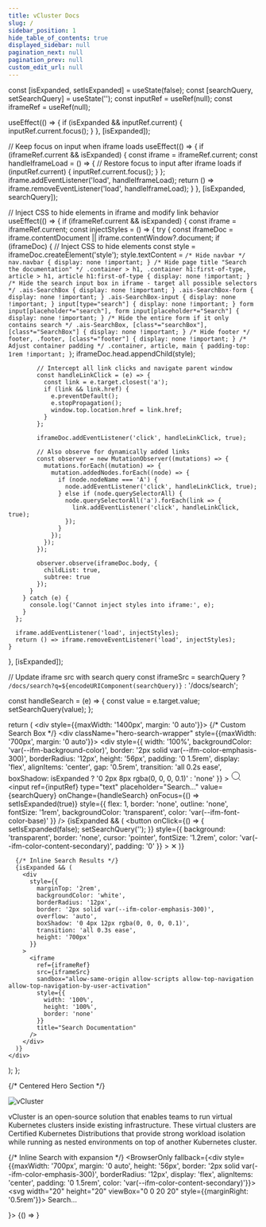 ```yaml
---
title: vCluster Docs
slug: /
sidebar_position: 1
hide_table_of_contents: true
displayed_sidebar: null
pagination_next: null
pagination_prev: null
custom_edit_url: null
---
```



  const [isExpanded, setIsExpanded] = useState(false);
  const [searchQuery, setSearchQuery] = useState('');
  const inputRef = useRef(null);
  const iframeRef = useRef(null);

  useEffect(() => {
    if (isExpanded && inputRef.current) {
      inputRef.current.focus();
    }
  }, [isExpanded]);

  // Keep focus on input when iframe loads
  useEffect(() => {
    if (iframeRef.current && isExpanded) {
      const iframe = iframeRef.current;
      const handleIframeLoad = () => {
        // Restore focus to input after iframe loads
        if (inputRef.current) {
          inputRef.current.focus();
        }
      };
      iframe.addEventListener('load', handleIframeLoad);
      return () => iframe.removeEventListener('load', handleIframeLoad);
    }
  }, [isExpanded, searchQuery]);

  // Inject CSS to hide elements in iframe and modify link behavior
  useEffect(() => {
    if (iframeRef.current && isExpanded) {
      const iframe = iframeRef.current;
      const injectStyles = () => {
        try {
          const iframeDoc = iframe.contentDocument || iframe.contentWindow?.document;
          if (iframeDoc) {
            // Inject CSS to hide elements
            const style = iframeDoc.createElement('style');
            style.textContent = `
              /* Hide navbar */
              nav.navbar { display: none !important; }
              /* Hide page title "Search the documentation" */
              .container > h1, .container h1:first-of-type,
              article > h1, article h1:first-of-type { display: none !important; }
              /* Hide the search input box in iframe - target all possible selectors */
              .ais-SearchBox { display: none !important; }
              .ais-SearchBox-form { display: none !important; }
              .ais-SearchBox-input { display: none !important; }
              input[type="search"] { display: none !important; }
              form input[placeholder*="search"],
              form input[placeholder*="Search"] { display: none !important; }
              /* Hide the entire form if it only contains search */
              .ais-SearchBox,
              [class*="searchBox"],
              [class*="SearchBox"] { display: none !important; }
              /* Hide footer */
              footer, .footer, [class*="footer"] { display: none !important; }
              /* Adjust container padding */
              .container, article, main { padding-top: 1rem !important; }
            `;
            iframeDoc.head.appendChild(style);

            // Intercept all link clicks and navigate parent window
            const handleLinkClick = (e) => {
              const link = e.target.closest('a');
              if (link && link.href) {
                e.preventDefault();
                e.stopPropagation();
                window.top.location.href = link.href;
              }
            };

            iframeDoc.addEventListener('click', handleLinkClick, true);

            // Also observe for dynamically added links
            const observer = new MutationObserver((mutations) => {
              mutations.forEach((mutation) => {
                mutation.addedNodes.forEach((node) => {
                  if (node.nodeName === 'A') {
                    node.addEventListener('click', handleLinkClick, true);
                  } else if (node.querySelectorAll) {
                    node.querySelectorAll('a').forEach(link => {
                      link.addEventListener('click', handleLinkClick, true);
                    });
                  }
                });
              });
            });

            observer.observe(iframeDoc.body, {
              childList: true,
              subtree: true
            });
          }
        } catch (e) {
          console.log('Cannot inject styles into iframe:', e);
        }
      };

      iframe.addEventListener('load', injectStyles);
      return () => iframe.removeEventListener('load', injectStyles);
    }
  }, [isExpanded]);

  // Update iframe src with search query
  const iframeSrc = searchQuery ? `/docs/search?q=${encodeURIComponent(searchQuery)}` : '/docs/search';

  const handleSearch = (e) => {
    const value = e.target.value;
    setSearchQuery(value);
  };

  return (
    <div style={{maxWidth: '1400px', margin: '0 auto'}}>
      {/* Custom Search Box */}
      <div className="hero-search-wrapper" style={{maxWidth: '700px', margin: '0 auto'}}>
        <div
          style={{
            width: '100%',
            backgroundColor: 'var(--ifm-background-color)',
            border: '2px solid var(--ifm-color-emphasis-300)',
            borderRadius: '12px',
            height: '56px',
            padding: '0 1.5rem',
            display: 'flex',
            alignItems: 'center',
            gap: '0.5rem',
            transition: 'all 0.2s ease',
            boxShadow: isExpanded ? '0 2px 8px rgba(0, 0, 0, 0.1)' : 'none'
          }}
        >
          <svg width="20" height="20" viewBox="0 0 20 20">
            <path d="M14.386 14.386l4.0877 4.0877-4.0877-4.0877c-2.9418 2.9419-7.7115 2.9419-10.6533 0-2.9419-2.9418-2.9419-7.7115 0-10.6533 2.9418-2.9419 7.7115-2.9419 10.6533 0 2.9419 2.9418 2.9419 7.7115 0 10.6533z" stroke="currentColor" fill="none" fillRule="evenodd" strokeLinecap="round" strokeLinejoin="round"></path>
          </svg>
          <input
            ref={inputRef}
            type="text"
            placeholder="Search..."
            value={searchQuery}
            onChange={handleSearch}
            onFocus={() => setIsExpanded(true)}
            style={{
              flex: 1,
              border: 'none',
              outline: 'none',
              fontSize: '1rem',
              backgroundColor: 'transparent',
              color: 'var(--ifm-font-color-base)'
            }}
          />
          {isExpanded && (
            <button
              onClick={() => {
                setIsExpanded(false);
                setSearchQuery('');
              }}
              style={{
                background: 'transparent',
                border: 'none',
                cursor: 'pointer',
                fontSize: '1.2rem',
                color: 'var(--ifm-color-content-secondary)',
                padding: '0'
              }}
            >
              ✕
            </button>
          )}
        </div>
      </div>

      {/* Inline Search Results */}
      {isExpanded && (
        <div
          style={{
            marginTop: '2rem',
            backgroundColor: 'white',
            borderRadius: '12px',
            border: '2px solid var(--ifm-color-emphasis-300)',
            overflow: 'auto',
            boxShadow: '0 4px 12px rgba(0, 0, 0, 0.1)',
            transition: 'all 0.3s ease',
            height: '700px'
          }}
        >
          <iframe
            ref={iframeRef}
            src={iframeSrc}
            sandbox="allow-same-origin allow-scripts allow-top-navigation allow-top-navigation-by-user-activation"
            style={{
              width: '100%',
              height: '100%',
              border: 'none'
            }}
            title="Search Documentation"
          />
        </div>
      )}
    </div>
  );
};

{/* Centered Hero Section */}
<div style={{textAlign: 'center', maxWidth: '900px', margin: '0 auto 4rem', padding: '2rem 1rem'}}>
  <img src="/docs/media/rebranding/vCluster_horizontal-orange.svg" alt="vCluster" style={{height: '70px', marginBottom: '1.5rem'}} />
  <p style={{fontSize: '1.15rem', lineHeight: '1.6', marginBottom: '2.5rem', color: 'var(--ifm-color-content-secondary)'}}>
    vCluster is an open-source solution that enables teams to run virtual Kubernetes clusters inside existing infrastructure. These virtual clusters are Certified Kubernetes Distributions that provide strong workload isolation while running as nested environments on top of another Kubernetes cluster.
  </p>

  {/* Inline Search with expansion */}
  <BrowserOnly fallback={<div style={{maxWidth: '700px', margin: '0 auto', height: '56px', border: '2px solid var(--ifm-color-emphasis-300)', borderRadius: '12px', display: 'flex', alignItems: 'center', padding: '0 1.5rem', color: 'var(--ifm-color-content-secondary)'}}>
    <svg width="20" height="20" viewBox="0 0 20 20" style={{marginRight: '0.5rem'}}>
      <path d="M14.386 14.386l4.0877 4.0877-4.0877-4.0877c-2.9418 2.9419-7.7115 2.9419-10.6533 0-2.9419-2.9418-2.9419-7.7115 0-10.6533 2.9418-2.9419 7.7115-2.9419 10.6533 0 2.9419 2.9418 2.9419 7.7115 0 10.6533z" stroke="currentColor" fill="none" fillRule="evenodd" strokeLinecap="round" strokeLinejoin="round"></path>
    </svg>
    Search...
  </div>}>
    {() => <InlineSearch />}
  </BrowserOnly>
</div>

<style dangerouslySetInnerHTML={{__html: `
  .intro-card {
    border: 1px solid #d9d9d9 !important;
    border-radius: 8px !important;
    padding: 2rem !important;
    margin-bottom: 3rem !important;
  }
  .feature-card {
    border: 1px solid var(--ifm-color-emphasis-300);
    transition: all 0.2s ease;
    display: block;
    text-decoration: none !important;
    color: inherit !important;
  }
  .feature-card:hover {
    transform: translateY(-3px);
    box-shadow: 0 4px 12px rgba(0, 0, 0, 0.15);
    border-color: var(--ifm-color-primary);
    text-decoration: none !important;
    color: inherit !important;
  }
`}} />

<div style={{marginBottom: '3rem'}}>
  <div style={{marginBottom: '2.5rem', borderLeft: '4px solid #ff5733', paddingLeft: '1.5rem'}}>
    <div style={{marginBottom: '1.5rem'}}>
      <h2 style={{display: 'inline', marginRight: '1rem'}}>vCluster</h2>
      <span style={{fontSize: '1.05rem', color: 'var(--ifm-color-content-secondary)'}}>
        Creates and manages virtual Kubernetes clusters inside a host Kubernetes cluster.
      </span>
    </div>
    <div style={{display: 'grid', gridTemplateColumns: 'repeat(auto-fit, minmax(280px, 1fr))', gap: '1.25rem'}}>
      <Link to="/vcluster/introduction/what-are-virtual-clusters/" className="card feature-card" style={{padding: '0.75rem 1rem'}}>
        <h3 style={{margin: 0, fontSize: '1.1rem'}}>What is vCluster</h3>
        <p style={{margin: '0.25rem 0 0 0', fontSize: '0.9rem', color: 'var(--ifm-color-content-secondary)'}}>Learn about virtual clusters and their benefits.</p>
      </Link>
      <Link to="/vcluster/configure/what-is-vcluster-yaml/" className="card feature-card" style={{padding: '0.75rem 1rem'}}>
        <h3 style={{margin: 0, fontSize: '1.1rem'}}>Configure</h3>
        <p style={{margin: '0.25rem 0 0 0', fontSize: '0.9rem', color: 'var(--ifm-color-content-secondary)'}}>Complete configuration reference for virtual clusters.</p>
      </Link>
      <Link to="/vcluster/deploy/control-plane/container/basics/" className="card feature-card" style={{padding: '0.75rem 1rem'}}>
        <h3 style={{margin: 0, fontSize: '1.1rem'}}>Deploy</h3>
        <p style={{margin: '0.25rem 0 0 0', fontSize: '0.9rem', color: 'var(--ifm-color-content-secondary)'}}>Deploy virtual clusters with various options.</p>
      </Link>
    </div>
  </div>

  <div style={{marginBottom: '2.5rem', borderLeft: '4px solid #ff5733', paddingLeft: '1.5rem'}}>
    <div style={{marginBottom: '1.5rem'}}>
      <h2 style={{display: 'inline', marginRight: '1rem'}}>vCluster Platform</h2>
      <span style={{fontSize: '1.05rem', color: 'var(--ifm-color-content-secondary)'}}>
        Provides management, access control, and operational features for virtual clusters.
      </span>
    </div>
    <div style={{display: 'grid', gridTemplateColumns: 'repeat(auto-fit, minmax(280px, 1fr))', gap: '1.25rem'}}>
      <Link to="/platform/" className="card feature-card" style={{padding: '0.75rem 1rem'}}>
        <h3 style={{margin: 0, fontSize: '1.1rem'}}>Get Started</h3>
        <p style={{margin: '0.25rem 0 0 0', fontSize: '0.9rem', color: 'var(--ifm-color-content-secondary)'}}>Quick start guide for vCluster Platform.</p>
      </Link>
      <Link to="/platform/configure/config/" className="card feature-card" style={{padding: '0.75rem 1rem'}}>
        <h3 style={{margin: 0, fontSize: '1.1rem'}}>Configure</h3>
        <p style={{margin: '0.25rem 0 0 0', fontSize: '0.9rem', color: 'var(--ifm-color-content-secondary)'}}>Configure Platform settings and options.</p>
      </Link>
      <Link to="/platform/administer/users-permissions/overview/" className="card feature-card" style={{padding: '0.75rem 1rem'}}>
        <h3 style={{margin: 0, fontSize: '1.1rem'}}>Administer</h3>
        <p style={{margin: '0.25rem 0 0 0', fontSize: '0.9rem', color: 'var(--ifm-color-content-secondary)'}}>Manage users, teams, and platform operations.</p>
      </Link>
    </div>
  </div>

  <div style={{marginBottom: '2.5rem', borderLeft: '4px solid #0C00FF', paddingLeft: '1.5rem'}}>
    <div style={{marginBottom: '1.5rem'}}>
      <h2 style={{display: 'inline', marginRight: '1rem'}}>vNode</h2>
      <span style={{fontSize: '1.05rem', color: 'var(--ifm-color-content-secondary)'}}>
        Multi-tenancy container runtime with strong isolation using Linux user namespaces.
      </span>
    </div>
    <div style={{display: 'grid', gridTemplateColumns: 'repeat(auto-fit, minmax(280px, 1fr))', gap: '1.25rem'}}>
      <a href="https://www.vnode.com/docs/" className="card feature-card" style={{padding: '0.75rem 1rem'}} target="_blank" rel="noopener noreferrer">
        <h3 style={{margin: 0, fontSize: '1.1rem'}}>Get Started</h3>
        <p style={{margin: '0.25rem 0 0 0', fontSize: '0.9rem', color: 'var(--ifm-color-content-secondary)'}}>Quick start guide for vNode.</p>
      </a>
      <a href="https://www.vnode.com/docs/configuration/" className="card feature-card" style={{padding: '0.75rem 1rem'}} target="_blank" rel="noopener noreferrer">
        <h3 style={{margin: 0, fontSize: '1.1rem'}}>Configure</h3>
        <p style={{margin: '0.25rem 0 0 0', fontSize: '0.9rem', color: 'var(--ifm-color-content-secondary)'}}>Configure vNode Helm chart values and runtime settings.</p>
      </a>
      <a href="https://www.vnode.com/docs/architecture/" className="card feature-card" style={{padding: '0.75rem 1rem'}} target="_blank" rel="noopener noreferrer">
        <h3 style={{margin: 0, fontSize: '1.1rem'}}>Architecture</h3>
        <p style={{margin: '0.25rem 0 0 0', fontSize: '0.9rem', color: 'var(--ifm-color-content-secondary)'}}>vNode sandboxes pods with Linux namespaces.</p>
      </a>
    </div>
  </div>
</div>

<div style={{marginTop: '4rem', marginBottom: '3rem'}}>
  <h2 style={{marginBottom: '2rem'}}>Try vCluster Platform</h2>
  
  <div className="intro-card">
    <p style={{fontSize: '1.1rem', marginBottom: '1.5rem', color: 'var(--ifm-color-content-secondary)'}}>
      Create your own platform instance, connect a host cluster, and deploy virtual clusters. The platform provides centralized management, access control, and operational features for all your virtual clusters.
    </p>
    <a href="https://vcluster.cloud" className="button button--primary" style={{textDecoration: 'none', padding: '0.75rem 1.25rem', fontSize: '1.05rem'}}>Get Started →</a>
  </div>
</div>
